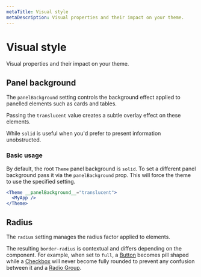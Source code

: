 ```yaml
---
metaTitle: Visual style
metaDescription: Visual properties and their impact on your theme.
---
```


# Visual style

<Description>Visual properties and their impact on your theme.</Description>

## Panel background

The `panelBackground` setting controls the background effect applied to panelled elements such as cards and tables.

Passing the `translucent` value creates a subtle overlay effect on these elements.

<Box my="5">
  <ThemesPanelTranslucentExample />
</Box>

While `solid` is useful when you'd prefer to present information unobstructed.

<Box my="5">
  <ThemesPanelSolidExample />
</Box>

### Basic usage

By default, the root `Theme` panel background is `solid`. To set a different panel background pass it via the `panelBackground` prop. This will force the theme to use the specified setting.

```jsx line=1
<Theme __panelBackground__="translucent">
  <MyApp />
</Theme>
```

## Radius

The `radius` setting manages the radius factor applied to elements.

The resulting `border-radius` is contextual and differs depending on the component. For example, when set to `full`, a [Button](/themes/docs/components/button) becomes pill shaped while a [Checkbox](/themes/docs/components/checkbox) will never become fully rounded to prevent any confusion between it and a [Radio Group](/themes/docs/components/radio-group).

<Box my="5">
  <ThemesRadiusExample />
</Box>
